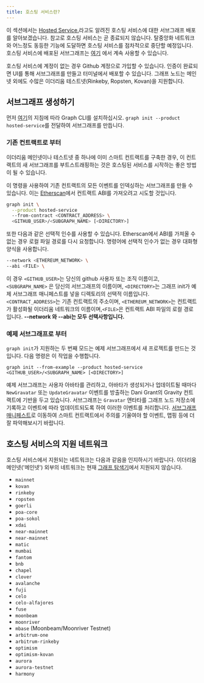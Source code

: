 ```yaml
---
title: 호스팅 서비스란?
---
```


이 섹션에서는 [Hosted Service.](https://thegraph.com/hosted-service/)라고도 알려진 호스팅 서비스에 대한 서브그래프 배포를 알아보겠습니다. 참고로 호스팅 서비스는 곧 종료되지 않습니다. 탈중앙화 네트워크와 어느정도 동등한 기능에 도달하면 호스팅 서비스를 점차적으로 중단할 예정입니다. 호스팅 서비스에 배포된 서브그래프는 [여기](https://thegraph.com/hosted-service/) 에서 계속 사용할 수 있습니다.

호스팅 서비스에 계정이 없는 경우 Github 계정으로 가입할 수 있습니다. 인증이 완료되면 UI를 통해 서브그래프를 만들고 터미널에서 배포할 수 있습니다. 그래프 노드는 메인넷 외에도 수많은 이더리움 테스트넷(Rinkeby, Ropsten, Kovan)을 지원합니다.

## 서브그래프 생성하기

먼저 [여기](/developing/define-subgraph-hosted)의 지침에 따라 Graph CLI를 설치하십시오. `graph init --product hosted-service`를 전달하여 서브그래프를 만듭니다.

### 기존 컨트랙트로 부터

이더리움 메인넷이나 테스트넷 중 하나에 이미 스마트 컨트랙트를 구축한 경우, 이 컨트랙트의 새 서브그래프를 부트스트래핑하는 것은 호스팅된 서비스를 시작하는 좋은 방법이 될 수 있습니다.

이 명령을 사용하여 기존 컨트랙트의 모든 이벤트를 인덱싱하는 서브그래프를 만들 수 있습니다. 이는 [Etherscan](https://etherscan.io/)에서 컨트랙트 ABI를 가져오려고 시도할 것입니다.

```sh
graph init \
  --product hosted-service
  --from-contract <CONTRACT_ADDRESS> \
  <GITHUB_USER>/<SUBGRAPH_NAME> [<DIRECTORY>]
```

또한 다음과 같은 선택적 인수를 사용할 수 있습니다. Etherscan에서 ABI를 가져올 수 없는 경우 로컬 파일 경로를 다시 요청합니다. 명령어에 선택적 인수가 없는 경우 대화형 양식을 사용합니다.

```sh
--network <ETHEREUM_NETWORK> \
--abi <FILE> \
```

이 경우 `<GITHUB_USER>`는 당신의 github 사용자 또는 조직 이름이고, `<SUBGRAPH_NAME>` 은 당신의 서브그래프의 이름이며, `<DIRECTORY>`는 그래프 init가 예제 서브그래프 매니페스트를 넣을 디렉토리의 선택적 이름입니다. `<CONTRACT_ADDRESS>`는 기존 컨트랙트의 주소이며, `<ETHEREUM_NETWORK>`는 컨트랙트가 활성화될 이더리움 네트워크의 이름이며,`<FILE>`은 컨트랙트 ABI 파일의 로컬 경로입니다. **--network 와 --abi는 모두 선택사항입니다.**

### 예제 서브그래프로 부터

`graph init`가 지원하는 두 번째 모드는 예제 서브그래프에서 새 프로젝트를 만드는 것입니다. 다음 명령은 이 작업을 수행합니다.

```
graph init --from-example --product hosted-service <GITHUB_USER>/<SUBGRAPH_NAME> [<DIRECTORY>]
```

예제 서브그래프는 사용자 아바타를 관리하고, 아바타가 생성되거나 업데이트될 때마다 `NewGravatar` 또는 `UpdateGravatar` 이벤트를 방출하는 Dani Grant의 Gravity 컨트랙트에 기반을 두고 있습니다. 서브그래프는 `Gravatar` 앤타타를 그래프 노드 저장소에 기록하고 이벤트에 따라 업데이트되도록 하여 이러한 이벤트를 처리합니다. [서브그래프 매니페스트](/developing/create-subgraph-hosted#the-subgraph-manifest)로 이동하여 스마트 컨트랙트에서 주의를 기울여야 할 이벤트, 맵핑 등에 더 잘 파악해보시기 바랍니다.

## 호스팅 서비스의 지원 네트워크

호스팅 서비스에서 지원되는 네트워크는 다음과 같음을 인지하시기 바랍니다. 이더리움 메인넷('메인넷') 외부의 네트워크는 현재 [그래프 탐색기](https://thegraph.com/explorer)에서 지원되지 않습니다.

- `mainnet`
- `kovan`
- `rinkeby`
- `ropsten`
- `goerli`
- `poa-core`
- `poa-sokol`
- `xdai`
- `near-mainnet`
- `near-mainnet`
- `matic`
- `mumbai`
- `fantom`
- `bnb`
- `chapel`
- `clover`
- `avalanche`
- `fuji`
- `celo`
- `celo-alfajores`
- `fuse`
- `moonbeam`
- `moonriver`
- `mbase` (Moonbeam/Moonriver Testnet)
- `arbitrum-one`
- `arbitrum-rinkeby`
- `optimism`
- `optimism-kovan`
- `aurora`
- `aurora-testnet`
- `harmony`
